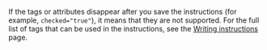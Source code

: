 <Cut title="What do I do if the radio button attributes are displayed correctly in the preview, but disappear after saving?">

If the tags or attributes disappear after you save the instructions (for example, `checked="true"`), it means that they are not supported. For the full list of tags that can be used in the instructions, see the [Writing instructions](/docs/guide/instruction#html-yes) page.

</Cut>
